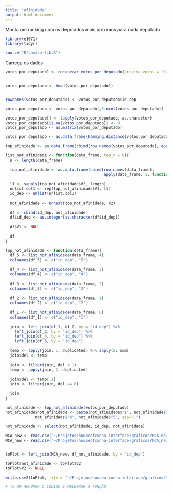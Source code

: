 ```yaml
---
title: "afinidade"
output: html_document
---
```


Monta um ranking com os deputados mais próximos para cada deputado

```r
library(e1071)
library(tidyr)

source("R/camara-lib.R")
```

Carrega os dados

```r
votos_por_deputado1 <- recuperar_votos_por_deputado(arquivo.votos = "dados/votacoes.csv", corrigir.migracoes = TRUE)


votos_por_deputado <- head(votos_por_deputado1)


rownames(votos_por_deputado) <- votos_por_deputado$id_dep

votos_por_deputado <- votos_por_deputado[,5:ncol(votos_por_deputado)]

votos_por_deputado[] <- lapply(votos_por_deputado, as.character)
votos_por_deputado[is.na(votos_por_deputado)] <- 0
votos_por_deputado <- as.matrix(votos_por_deputado)

votos_por_deputado <- as.data.frame(hamming.distance(votos_por_deputado))

top_afinidade <- as.data.frame(cbind(row.names(votos_por_deputado), apply(votos_por_deputado, 1, function(x) names(votos_por_deputado)[which(x == min(x))])))

list_not_afinidade <- function(data_frame, top_n = 0){
  n <- length(data_frame)
  
  top_not_afinidade <- as.data.frame(cbind(row.names(data_frame), 
                                           apply(data_frame, 1, function(x) names(data_frame)[which(x == max(sort(x, partial = n-top_n)[n-top_n]))])))
  
  l1 <- sapply(top_not_afinidade$V2, length)
  unlist.col1 <- rep(top_not_afinidade$V1, l1)
  id_dep <- unlist(unlist.col1)
  
  not_afinidade <- unnest(top_not_afinidade, V2)
  
  df <- cbind(id_dep, not_afinidade)
  df$id_dep <- as.integer(as.character(df$id_dep))
  
  df$V1 <- NULL
  
  df
}

top_not_afinidade <- function(data_frame){
  df_5 <- list_not_afinidade(data_frame, 4)
  colnames(df_5) <- c("id_dep", "5")
  
  df_4 <- list_not_afinidade(data_frame, 3)
  colnames(df_4) <- c("id_dep", "4")
  
  df_3 <- list_not_afinidade(data_frame, 2)
  colnames(df_3) <- c("id_dep", "3")
  
  df_2 <- list_not_afinidade(data_frame, 1)
  colnames(df_2) <- c("id_dep", "2")
  
  df_1 <- list_not_afinidade(data_frame, 0)
  colnames(df_1) <- c("id_dep", "1")
  
  join <- left_join(df_1, df_2, by = "id_dep") %>%
    left_join(df_3, by = "id_dep") %>%
    left_join(df_4, by = "id_dep") %>%
    left_join(df_5, by = "id_dep")
  
  temp <- apply(join, 1, duplicated) %>% apply(2, sum)
  join$del <- temp
  
  join <- filter(join, del < 1)
  temp <- apply(join, 2, duplicated) 
  
  join$del <- temp[,1]
  join <- filter(join, del == 0)
  
  join
}

not_afinidade <- top_not_afinidade(votos_por_deputado)
not_afinidade$not_afinidade <- paste(not_afinidade$"1", not_afinidade$"2", not_afinidade$"3", 
             not_afinidade$"4", not_afinidade$"5", sep=",")

not_afinidade <- select(not_afinidade, id_dep, not_afinidade)

MCA_new <- read.csv("~/Projetos/houseofcunha-interface/graficos/MCA_new.csv")
MCA_new <- read.csv("~/Projetos/houseofcunha-interface/graficos/MCA_new.csv", sep=";")


toPlot <- left_join(MCA_new, df_not_afinidade, by = "id_dep")

toPlot$not_afinidade <- toPlot$V2
toPlot$V2 <- NULL

write.csv2(toPlot, file = "~/Projetos/houseofcunha-interface/graficos/MCA_new.csv", row.names = FALSE)

# TO DO ARRUMAR O CÓDIGO E MELHORAR A FUNÇÃO

```
